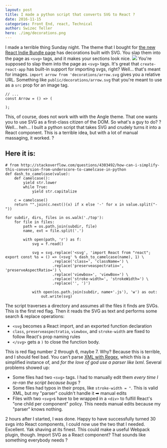 ```yaml
---
layout: post
title: I made a python script that converts SVG to React ?
date: 2016-11-15
categories: Front End, react, Technical
author: Swizec Teller
hero: ./img/decorations.png
---
```


I made a terrible thing Sunday night. The theme that I bought for [the new React Indie Bundle page](https://swizec.com/blog/livecoding-26-new-page-react-indie-bundle/swizec/7211) has decorations built with SVG. You slap them into the page as `<svg>` tags, and it makes your sections look nice. ![](./img/decorations.png) You're supposed to slap them into the page as `<svg>` tags. It's great that `create-react-app` has built-in support for importing svgs, right? Well… that's meant for images. `import arrow from 'decorations/arrow.svg` gives you a relative URL. Something like `public/decorations/arrow.svg` that you're meant to use as a `src` prop for an image tag.


    // ...
    const Arrow = () => (
        
    );

This, of course, does not work with with the Angle theme. That one wants you to use SVG as a first-class citizen of the DOM. So what's a guy to do? ? Well… heh… I built a python script that takes SVG and crudely turns it into a React component. This is a terrible idea, but with a lot of manual massaging, it worked. ?

## Here it is:


    # from http://stackoverflow.com/questions/4303492/how-can-i-simplify-this-conversion-from-underscore-to-camelcase-in-python
    def dash_to_camelcase(value):
        def camelcase():
            yield str.lower
            while True:
                yield str.capitalize

        c = camelcase()
        return "".join(c.next()(x) if x else '-' for x in value.split("-"))

    for subdir, dirs, files in os.walk('./top'):
        for file in files:
            path = os.path.join(subdir, file)
            name, ext = file.split('.')

            with open(path, 'r') as f:
                svg = f.read()

                svg = svg.replace('<svg', 'import React from "react"; export const %s = () => (<svg' % dash_to_camelcase(name), 1) \
                         .replace('class=', 'className=') \
                         .replace('preserveaspectratio=', 'preserveAspectRatio=') \
                         .replace('viewbox=', 'viewBox=') \
                         .replace('stroke-width=', 'strokeWidth=') \
                         .replace('', ')')

                with open(os.path.join(subdir, name+'.js'), 'w') as out:
                    out.write(svg)

The script traverses a directory and assumes all the files it finds are SVGs. This is the first red flag. Then it reads the SVG as text and performs some search & replace operations:

-   `<svg` becomes a React import, and an exported function declaration
-   `class`, `preserveaspectratio`, `viewbox`, and `stroke-width` are fixed to follow React's prop naming rules
-   `</svg>` gets a `)` to close the function body.

This is red flag number 2 through 6, maybe 7. Why? Because this is terrible, and I should feel bad. You can't parse [XML with Regex](http://stackoverflow.com/questions/1732348/regex-match-open-tags-except-xhtml-self-contained-tags), which this is a simplified instance of, and _for the love of god use a parser like lxml_. Several problems showed up:

-   Some files had two `<svg>` tags. I had to manually edit them _every time I re-ran the script because bugs_ ?
-   Some files had typos in their props, like `stroke-width = "`. This is valid XML, but my "parser" couldn't handle it ➡ manual edits
-   Files with two `<svg>`s have to be wrapped in a `<div>` to fulfill React's "one child per component" policy. This needs manual edits because my "parser" knows nothing.

2 hours after I started, I was done. Happy to have successfully turned 30 svgs into React components, I could now use the two that I needed. Excellent. Yak shaving at its finest. This could make a useful Webpack plugin, though. Import SVG as a React component? That sounds like something everybody needs ?

